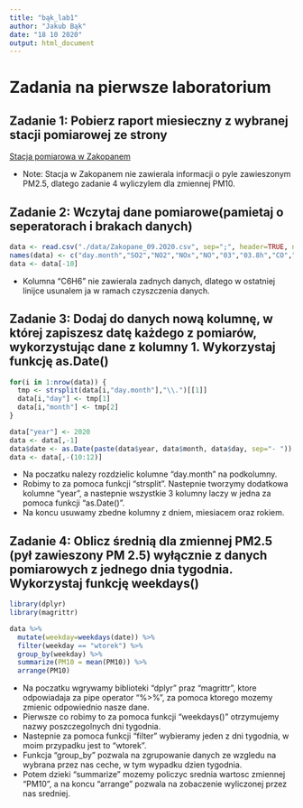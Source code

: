---
title: "bąk_lab1"
author: "Jakub Bąk"
date: "18 10 2020"
output: html_document
---

Zadania na pierwsze laboratorium
================================

## Zadanie 1: Pobierz raport miesieczny z wybranej stacji pomiarowej ze strony 
[Stacja pomiarowa w Zakopanem](http://monitoring.krakow.pios.gov.pl/dane-pomiarowe/automatyczne/stacja/9/parametry/2061-76-79-81-78-75-74-77/miesieczny/09.2020)

- Note: Stacja w Zakopanem nie zawierala informacji o pyle zawieszonym PM2.5, dlatego zadanie 4 wyliczylem
dla zmiennej PM10.

## Zadanie 2: Wczytaj dane pomiarowe(pamietaj o seperatorach i brakach danych)

```{r}
data <- read.csv("./data/Zakopane_09.2020.csv", sep=";", header=TRUE, nrow= 30, dec = ",", na.strings = "-")
names(data) <- c("day.month","SO2","NO2","NOx","NO","03","03.8h","CO","CO.8h","C6H6","PM10")
data <- data[-10]

```

- Kolumna "C6H6" nie zawierala zadnych danych, dlatego w ostatniej linijce usunalem ja w ramach czyszczenia danych.

## Zadanie 3: Dodaj do danych nową kolumnę, w której zapiszesz datę każdego z pomiarów, wykorzystując dane z kolumny 1. Wykorzystaj funkcję as.Date()

```{r}
for(i in 1:nrow(data)) {
  tmp <- strsplit(data[i,"day.month"],"\\.")[[1]]
  data[i,"day"] <- tmp[1]
  data[i,"month"] <- tmp[2]
}

data["year"] <- 2020
data <- data[,-1]
data$date <- as.Date(paste(data$year, data$month, data$day, sep="- "))
data <- data[,-(10:12)]
```

- Na poczatku nalezy rozdzielic kolumne "day.month" na podkolumny. 
- Robimy to za pomoca funkcji "strsplit". Nastepnie tworzymy dodatkowa kolumne "year", a nastepnie wszystkie 3 kolumny laczy w jedna za pomoca funkcji "as.Date()". 
- Na koncu usuwamy zbedne kolumny z dniem, miesiacem oraz rokiem.

## Zadanie 4: Oblicz średnią dla zmiennej PM2.5 (pył zawieszony PM 2.5) wyłącznie z danych pomiarowych z jednego dnia tygodnia. Wykorzystaj funkcję weekdays()

```{r}
library(dplyr)
library(magrittr)

data %>%
  mutate(weekday=weekdays(date)) %>%
  filter(weekday == "wtorek") %>%
  group_by(weekday) %>%
  summarize(PM10 = mean(PM10)) %>%
  arrange(PM10)
```

- Na poczatku wgrywamy biblioteki "dplyr" praz "magrittr", ktore odpowiadaja za pipe operator "%>%", za pomoca ktorego mozemy zmienic odpowiednio nasze dane. 
- Pierwsze co robimy to za pomoca funkcji "weekdays()" otrzymujemy nazwy poszczegolnych dni tygodnia. 
- Nastepnie za pomoca funkcji "filter" wybieramy jeden z dni tygodnia, w moim przypadku jest to "wtorek". 
- Funkcja "group_by" pozwala na zgrupowanie danych ze wzgledu na wybrana przez nas ceche, w tym wypadku dzien tygodnia. 
- Potem dzieki "summarize" mozemy policzyc srednia wartosc zmiennej "PM10", a na koncu "arrange" pozwala na zobaczenie   wyliczonej przez nas sredniej. 
